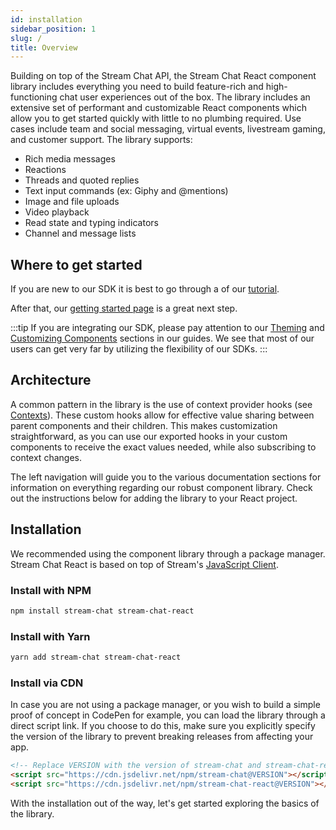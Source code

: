 ```yaml
---
id: installation
sidebar_position: 1
slug: /
title: Overview
---
```


Building on top of the Stream Chat API, the Stream Chat React component library includes everything you need to build feature-rich and high-functioning chat user experiences out of the box.
The library includes an extensive set of performant and customizable React components which allow you to get started quickly with little to no plumbing required.
Use cases include team and social messaging, virtual events, livestream gaming, and customer support. The library supports:

- Rich media messages
- Reactions
- Threads and quoted replies
- Text input commands (ex: Giphy and @mentions)
- Image and file uploads
- Video playback
- Read state and typing indicators
- Channel and message lists

## Where to get started

If you are new to our SDK it is best to go through a of our [tutorial](https://getstream.io/chat/react-chat/tutorial/).

After that, our [getting started page](./getting-started.mdx) is a great next step.

:::tip
If you are integrating our SDK, please pay attention to our [Theming](../guides/theming/overview.mdx) and [Customizing Components](../guides/customization/overview.mdx) sections in our guides. We see that most of our users can get very far by utilizing the flexibility of our SDKs.
:::

## Architecture

A common pattern in the library is the use of context provider hooks (see [Contexts](./contexts/chat_context)). These custom hooks allow for effective value sharing between parent components and their children.
This makes customization straightforward, as you can use our exported hooks in your custom components to receive the exact values needed, while also subscribing to context changes.

The left navigation will guide you to the various documentation sections for information on everything regarding our robust component library. Check out the instructions below for adding the library to your React project.

## Installation

We recommended using the component library through a package manager. Stream Chat React is based on top of Stream's [JavaScript Client](https://getstream.io/chat/docs/javascript/?language=javascript).

### Install with NPM

```bash
npm install stream-chat stream-chat-react
```

### Install with Yarn

```bash
yarn add stream-chat stream-chat-react
```

### Install via CDN

In case you are not using a package manager, or you wish to build a simple proof of concept in CodePen for example, you can load the library through a direct script link.
If you choose to do this, make sure you explicitly specify the version of the library to prevent breaking releases from affecting your app.

```html
<!-- Replace VERSION with the version of stream-chat and stream-chat-react -->
<script src="https://cdn.jsdelivr.net/npm/stream-chat@VERSION"></script>
<script src="https://cdn.jsdelivr.net/npm/stream-chat-react@VERSION"></script>
```

With the installation out of the way, let's get started exploring the basics of the library.
